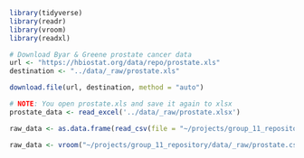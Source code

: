 ```r
library(tidyverse)
library(readr)
library(vroom)
library(readxl)
```


```r
# Download Byar & Greene prostate cancer data
url <- "https://hbiostat.org/data/repo/prostate.xls"
destination <- "../data/_raw/prostate.xls"

download.file(url, destination, method = "auto")
```

```r
# NOTE: You open prostate.xls and save it again to xlsx
prostate_data <- read_excel('../data/_raw/prostate.xlsx')

raw_data <- as.data.frame(read_csv(file = "~/projects/group_11_repository/data/_raw/prostate.csv", show_col_types = FALSE))

```

```r
raw_data <- vroom("~/projects/group_11_repository/data/_raw/prostate.csv", delim =';', show_col_types = FALSE)
```
